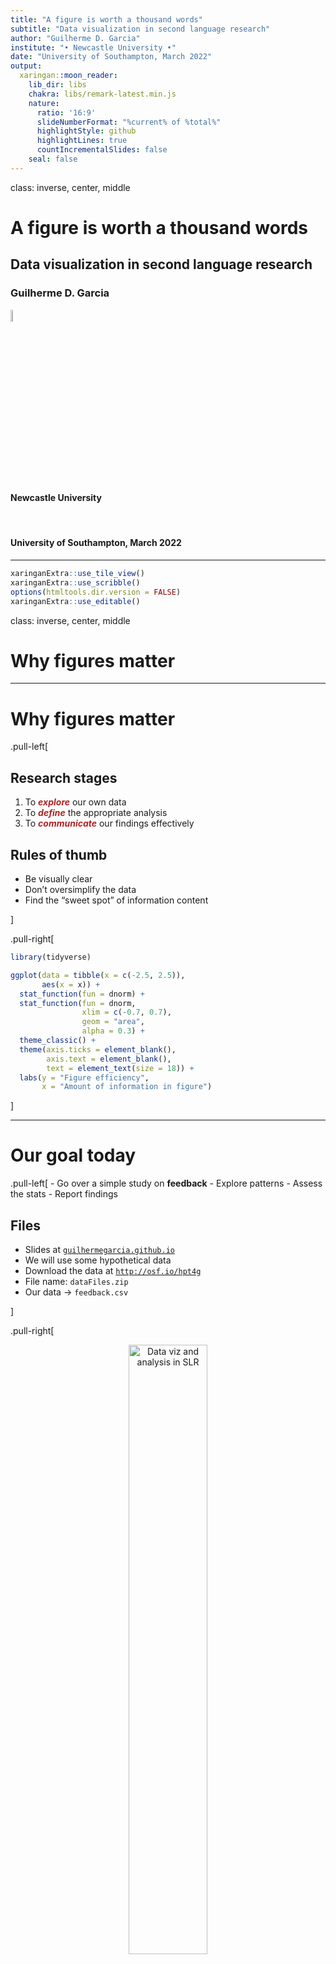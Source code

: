 ```yaml
---
title: "A figure is worth a thousand words"
subtitle: "Data visualization in second language research"
author: "Guilherme D. Garcia"
institute: "• Newcastle University •"
date: "University of Southampton, March 2022"
output:
  xaringan::moon_reader:
    lib_dir: libs
    chakra: libs/remark-latest.min.js
    nature:
      ratio: '16:9'
      slideNumberFormat: "%current% of %total%"
      highlightStyle: github
      highlightLines: true
      countIncrementalSlides: false
    seal: false
---
```



class: inverse, center, middle

# A figure is worth a thousand words
## Data visualization in second language research
### Guilherme D. Garcia

<img src="ncl.png" alt="Newcastle University" style="width:7%">


#### Newcastle University

<br>

#### University of Southampton, March 2022


---


```r
xaringanExtra::use_tile_view()
xaringanExtra::use_scribble()
options(htmltools.dir.version = FALSE)
xaringanExtra::use_editable()
```



class: inverse, center, middle

# Why figures matter

---

# Why figures matter

.pull-left[

## Research stages

1. To <span style="color:FireBrick">***explore***</span> our own data
2. To <span style="color:FireBrick">***define***</span> the appropriate analysis
3. To <span style="color:FireBrick">***communicate***</span> our findings effectively


## Rules of thumb

- Be visually clear
- Don't oversimplify the data
- Find the "sweet spot" of information content

]

.pull-right[

```r
library(tidyverse)

ggplot(data = tibble(x = c(-2.5, 2.5)),
       aes(x = x)) + 
  stat_function(fun = dnorm) +
  stat_function(fun = dnorm,
                xlim = c(-0.7, 0.7),
                geom = "area",
                alpha = 0.3) +
  theme_classic() + 
  theme(axis.ticks = element_blank(),
        axis.text = element_blank(),
        text = element_text(size = 18)) +
  labs(y = "Figure efficiency",
       x = "Amount of information in figure")

```
]


---

# Our goal today

.pull-left[
- Go over a simple study on **feedback**
- Explore patterns
- Assess the stats
- Report findings

## Files

- Slides at <a href = "http://guilhermegarcia.github.io" target = "_blank">`guilhermegarcia.github.io`</a>
- We will use some hypothetical data
- Download the data at <a href = "http://osf.io/hpt4g" target = "_blank">`http://osf.io/hpt4g`</a>
- File name: `dataFiles.zip`
- Our data $\rightarrow$ `feedback.csv`

]

.pull-right[
<p style="text-align:center;"><img src="cover.jpeg" alt="Data viz and analysis in SLR" style="width:50%"></p>

]

---


# Our data

## Some data wrangling first

- Once we load our data, we can see it has a **wide format**
- That means a single variable (task item) spans across **multiple columns**
- This is a problem for plotting and analyzing the data

```r
library(kableExtra)
d = read_csv("feedbackData.csv")

knitr::kable(head(d, n = 2), "html", caption = "Wide format") %>% scroll_box(width = "900px", height = "200px") %>% 
  kable_styling(position = "center")

```

- What we need is a table where each column represents a variable (`tidy format`)
- We can easily accomplish that using the `pivot_longer()` function in R from the <mark>`tidyverse`</mark> package


---

# Our tidy data

```r
dLong = d %>% 
  pivot_longer(names_to = "Task", #<<
               values_to = "Score", #<<
               cols = task_A1:task_B5) %>% #<<
  mutate(Task = str_sub(Task, start = -2L, end = -1L ),
         Item = str_sub(Task, start = -1L, end = -1L),
         Task = str_sub(Task, start = -2L, end = -2L)) %>% 
  select(ID:Task, Item, Score)
```

```r
dLong = dLong %>% 
  mutate(across(where(is.character), as.factor))
knitr::kable(head(dLong, n = 5), "html", caption = "Long format (tidy data)")
```


---

# Data structure
.pull-left[
- 2 tasks, each with 5 items
- Each item has a score

]

.pull-right[
- 60 learners of English L2
- 3 native languages (Japanese, Italian, German)

]

## Our focus

.pull-left[
- Is there an effect of `[var]` on `Score`?
- `[var]` needs to be theoretically informed
]

.pull-right[
- **`L1`, `Hours`, and `Feedback`**
- They will be our **main predictors**
]

<br>

```r
knitr::kable(head(dLong, n = 3), "html", caption = "Long format (tidy data)")
```


---

class: inverse, center, middle

# Efficiency in data visualization

---

# Data visualization 😞

- Here's an **inefficient** figure: only one variable is shown (`Feedback`)
- Only averages are displayed; no uncertainty around the mean (error bars)

.pull-left[
```r
ggplot(data = dLong, aes(x = Feedback, y = Score)) + 
  stat_summary(fun = mean, geom = "bar", 
               alpha = 0.5, color = "black",
               width = 0.5) +
  theme_classic() +
  theme(text = element_text(size = 18))
```
]

.pull-right[
```r
ggplot(data = tibble(x = c(-2.5, 2.5)),
       aes(x = x)) + 
  stat_function(fun = dnorm) +
  stat_function(fun = dnorm,
                xlim = c(-0.7, 0.7),
                geom = "area",
                alpha = 0.3) +
  stat_function(fun = dnorm,
                xlim = c(-2, -2),
                geom = "point",
                alpha = 1, size = 8,
                color = "red") +
  theme_classic() + 
  theme(axis.ticks = element_blank(),
        axis.text = element_blank(),
        text = element_text(size = 18)) +
  labs(y = "Figure efficiency",
       x = "Amount of information in figure")
```
]

---

# Data visualization 😕

- This is better, but notice how `Feedback` looks drastically different now
- Here we're showing the standard errors (SEs) from the means

.pull-left[
```r
ggplot(data = dLong, aes(x = Feedback, y = Score)) + 
  stat_summary() +
  theme_classic() +
  theme(text = element_text(size = 18))
```
]

.pull-right[
```r
ggplot(data = tibble(x = c(-2.5, 2.5)),
       aes(x = x)) + 
  stat_function(fun = dnorm) +
  stat_function(fun = dnorm,
                xlim = c(-0.7, 0.7),
                geom = "area",
                alpha = 0.3) +
  stat_function(fun = dnorm,
                xlim = c(-1.5, -1.5),
                geom = "point",
                alpha = 1, size = 8,
                color = "red") +
  theme_classic() + 
  theme(axis.ticks = element_blank(),
        axis.text = element_blank(),
        text = element_text(size = 18)) +
  labs(y = "Figure efficiency",
       x = "Amount of information in figure")
```
]

---

# Data visualization 🥰

- This is even better, as box plots give us more information
- We now have medians and data dispersion as well as means and SEs

.pull-left[
```r
ggplot(data = dLong, aes(x = Feedback, y = Score)) + 
  geom_boxplot() +
  stat_summary() +
  theme_classic() +
  theme(text = element_text(size = 18))
```
]

.pull-right[
```r
ggplot(data = tibble(x = c(-2.5, 2.5)),
       aes(x = x)) + 
  stat_function(fun = dnorm) +
  stat_function(fun = dnorm,
                xlim = c(-0.7, 0.7),
                geom = "area",
                alpha = 0.3) +
  stat_function(fun = dnorm,
                xlim = c(-0.75, -0.75),
                geom = "point",
                alpha = 1, size = 8,
                color = "red") +
  theme_classic() + 
  theme(axis.ticks = element_blank(),
        axis.text = element_blank(),
        text = element_text(size = 18)) +
  labs(y = "Figure efficiency",
       x = "Amount of information in figure")
```
]


---

# Data visualization 😍

- Now we also have information on `Task` (no apparent interaction with `Feedback`)
- This allows us to inspect the effects of two variables on `Score`

.pull-left[
```r
ggplot(data = dLong, aes(x = Feedback, y = Score)) + 
  geom_boxplot(aes(fill = Task)) +
  stat_summary(aes(group = Task), 
               position = position_dodge(width = 0.75),
               color = "black") +
  theme_classic() +
  theme(legend.position = "top") +
  scale_fill_manual(values = c("white", "gray")) +
  theme(text = element_text(size = 18))
```
]

.pull-right[
```r
ggplot(data = tibble(x = c(-2.5, 2.5)),
       aes(x = x)) + 
  stat_function(fun = dnorm) +
  stat_function(fun = dnorm,
                xlim = c(-0.7, 0.7),
                geom = "area",
                alpha = 0.3) +
  stat_function(fun = dnorm,
                xlim = c(-0.25, -0.25),
                geom = "point",
                alpha = 1, size = 8,
                color = "red") +
  theme_classic() + 
  theme(axis.ticks = element_blank(),
        axis.text = element_blank(),
        text = element_text(size = 18)) +
  labs(y = "Figure efficiency",
       x = "Amount of information in figure")
```
]

---

# Data visualization 🤯

- Now we add information on the `L1` (means): no clear effect (text now hides means and SEs)
- Total variables: `Score ~ Feedback + Task + L1` (all predictors are **categorical** here)

.pull-left[
```r
ggplot(data = dLong, aes(x = Feedback, y = Score, label = L1)) + 
  geom_boxplot(aes(fill = Task)) +
  stat_summary(aes(group = Task), 
               position = position_dodge(width = 0.75),
               color = "black") +
  geom_text(d = dLong %>% 
              group_by(Feedback, Task, L1) %>% 
              summarize(Score = mean(Score)),
            position = position_dodge(width = 0.75),
            aes(group = Task), color = "blue") +
  theme_classic() +
  theme(legend.position = "top") +
  scale_fill_manual(values = c("white", "gray")) +
  theme(text = element_text(size = 18))
```
]

.pull-right[
```r
ggplot(data = tibble(x = c(-2.5, 2.5)),
       aes(x = x)) + 
  stat_function(fun = dnorm) +
  stat_function(fun = dnorm,
                xlim = c(-0.7, 0.7),
                geom = "area",
                alpha = 0.3) +
  stat_function(fun = dnorm,
                xlim = c(0.45, 0.45),
                geom = "point",
                alpha = 1, size = 8,
                color = "red") +
  theme_classic() + 
  theme(axis.ticks = element_blank(),
        axis.text = element_blank(),
        text = element_text(size = 18)) +
  labs(y = "Figure efficiency",
       x = "Amount of information in figure")
```
]

---

# Data visualization 🤒

- Here we see individual data points (too much information)
- Total variables: `Score ~ Feedback + Task + L1 + ID`

.pull-left[
```r
ggplot(data = dLong, aes(x = Feedback, y = Score, label = L1)) + 
  geom_boxplot() +
  stat_summary(aes(group = Task), 
               position = position_dodge(width = 0.75),
               color = "black") +
  geom_text(d = dLong %>% 
              group_by(Feedback, Task, L1) %>% 
              summarize(Score = mean(Score)),
            position = position_dodge(width = 0.75),
            aes(group = Task), color = "blue") +
  # stat_summary(aes(group = Item), geom = "line") +
  geom_jitter(alpha = 0.2, aes(group = ID)) +
  theme_classic() +
  facet_grid(~Task, labeller = "label_both") +
  theme(legend.position = "top") +
  scale_fill_manual(values = c("white", "gray")) +
  theme(text = element_text(size = 18))
```
]

.pull-right[
```r
ggplot(data = tibble(x = c(-2.5, 2.5)),
       aes(x = x)) + 
  stat_function(fun = dnorm) +
  stat_function(fun = dnorm,
                xlim = c(-0.7, 0.7),
                geom = "area",
                alpha = 0.3) +
  stat_function(fun = dnorm,
                xlim = c(1.2, 1.2),
                geom = "point",
                alpha = 1, size = 8,
                color = "red") +
  theme_classic() + 
  theme(axis.ticks = element_blank(),
        axis.text = element_blank(),
        text = element_text(size = 18)) +
  labs(y = "Figure efficiency",
       x = "Amount of information in figure")
```
]

---

class: inverse, center, middle

# Which variables to focus on?

---

# Selecting variables

- We can use **classification trees** as *one* method to check which variables matter overall
- `Score ~ L1 + Sex + Hours + Feedback + Task` using `ctree()` from <mark>`party`</mark>

```r
library(party)

fit = ctree(Score ~ L1 + Sex + Hours + Feedback + Task, data = dLong)
plot(fit,
     inner_panel = node_inner,
     ip_args = list(
       abbreviate = F,
       id = F,
       fill = "gray80"), 
     tp_args = list(col = "black", width = 0.25,
                    fill = alpha(c("gray70", "gray50", "gray30"))))
```

---

# Zooming in on our key variables

- How does `Hours` affect `Score`? More hours $\rightarrow$ better scores
- What if we add `Feedback`? `Recast` seems to be better than `Explicit correction`, but **not always**

.pull-left[
```r

ggplot(data = dLong, aes(x = Hours, y = Score)) + 
  geom_point(alpha = 0.05, size = 4) + 
  geom_smooth(method = lm) + 
  theme_classic() +
  theme(legend.position = "top") +
  theme(text = element_text(size = 18))
  # scale_color_manual(values = c("red", "blue")) +
  # geom_vline(xintercept = 14.6, linetype = "dashed")
```
]

.pull-right[
```r

ggplot(data = dLong, aes(x = Hours, y = Score)) + 
  geom_point(alpha = 0.05, size = 4) + 
  geom_smooth(method = lm, aes(color = Feedback)) + 
  theme_classic() +
  theme(legend.position = "top") +
  theme(text = element_text(size = 18)) +
  scale_color_manual(values = c("orange", "brown"))
  # geom_vline(xintercept = 14.6, linetype = "dashed")
```
]

- Now we have a better sense of what to include in our analysis

???

- Notice that points aren't colored 
- That would be too cluttered; no clear visual separation with this data

---


class: inverse, center, middle

# Statistical analysis

---

# Running our mixed-effects model

- Our tree suggests that `Hours` and `Feedback` matter, so let's focus on them
- Let's run our statistical model now using `lmer()` from <mark>`lme4`</mark>
- Model: **`Score ~ Hours * Feedback + (1 | ID) + (1 | Item)`**


```r
library(sjPlot)
library(lme4)

model = lmer(Score ~ Hours * Feedback + 
               (1 | ID) + (1 | Item), data = dLong)

tab_model(model, show.r2 = T, 
          show.re.var = F, 
          show.icc = F, show.ngroups = F)
```

<br>

- We have significant effects for all our terms, **BUT** <span style = "color:red">**can't**</span> directly compare `Hours` and `Feedback`


---


# Running our mixed-effects model

- Here's the same model with both variables on the same scale
- We can easily rescale variables using `rescale()` from <mark>`arm`</mark>

```r
library(arm)
dLong = dLong %>% 
  mutate(`Hours (std)` = rescale(Hours),
         `Feedback (std)` = rescale(Feedback))

model.std = lmer(Score ~ `Hours (std)` * Feedback + 
               (1 | ID) + (1 | Item), data = dLong)

tab_model(model.std, show.r2 = T,
          show.re.var = F, 
          # CSS = list(css.firsttablecol = "width: 50%"),
          show.icc = F, show.ngroups = F)
```

<br>

- Now we see that `Hours` actually matters more than `Feedback` type

---

# Visualizing the interaction

- Back to our figure. Notice that each participant has 10 points in the figure (2 tasks $\times$ 5 items)
- It may be better if each point represents the *average* score of each participant across all 10 items

```r

ggplot(data = dLong, aes(x = Hours, y = Score)) + 
  geom_point(alpha = 0.05, size = 4) + 
  geom_smooth(method = lm, aes(color = Feedback)) + 
  theme_classic() +
  theme(legend.position = "top") +
  coord_cartesian(ylim = c(40, 100)) +
  theme(text = element_text(size = 18)) +
  scale_color_manual(values = c("orange", "brown")) +
  geom_vline(xintercept = 14.6, linetype = "dashed")
```

---

# Visualizing the interaction

- Now, each point = grand average of each participant
- Notice how participants' averages are clustered around our trend lines

```r

bySpeaker = dLong %>% 
  group_by(ID, Feedback, Hours) %>% 
  summarize(Score = mean(Score))

ggplot(data = dLong, aes(x = Hours, y = Score)) + 
  geom_point(data = bySpeaker, alpha = 0.4, 
             size = 4, aes(group = ID, 
                           color = Feedback)) + 
  geom_smooth(method = lm, aes(color = Feedback)) + 
  theme_classic() +
  coord_cartesian(ylim = c(40, 100)) +
  theme(legend.position = "top") +
  theme(text = element_text(size = 18)) +
  scale_color_manual(values = c("orange", "brown")) +
  geom_vline(xintercept = 14.6, linetype = "dashed")
```


---

# Visualizing our model output

- It's very easy to plot our model with `plot_model()` from `sjPlot`:

```r
plot_model(model.std, show.values = T) + #<<
  labs(title = NULL) + theme_classic() + theme(text = element_text(size = 20)) +
  geom_hline(yintercept = 0, linetype = "dashed")

```

---

# Two key figures

.pull-left[

- Our data: both variables of interest

```r

ggplot(data = dLong, aes(x = Hours, y = Score)) + 
  geom_point(data = bySpeaker, alpha = 0.4, 
             size = 4, aes(group = ID, 
                           color = Feedback)) + 
  geom_smooth(method = lm, aes(color = Feedback)) + 
  theme_classic() +
  coord_cartesian(ylim = c(40, 100)) +
  theme(legend.position = "top") +
  theme(text = element_text(size = 18)) +
  scale_color_manual(values = c("orange", "brown")) +
  geom_vline(xintercept = 14.6, linetype = "dashed")
```
]

.pull-right[

- Our model: estimates and confidence intervals
<br>

```r

dLong = dLong %>% 
  mutate(H = rescale(Hours),
         Fb = Feedback)

model.std = lmer(Score ~ H * Fb + 
               (1 | ID) + (1 | Item), data = dLong)

plot_model(model.std, show.values = T) + #<<
  labs(title = NULL) +
  theme_classic() +
  theme(text = element_text(size = 20)) +
  geom_hline(yintercept = 0, linetype = "dashed")
```
]

---

class: inverse, center, middle

# Summary

---

# Take-home message 📝

- Figures help us and readers understand data patterns
  - This is especially true when examining **interactions**
- They also provide an intuitive way to report model estimates

## Dos and Don'ts ❗️

- Maximize efficiency by balancing information and clarity
- Have clear labels and remove anything that is *unnecessary*
- Use colors and shapes to maximize **function** 
- "Align" figures and statistical analysis: they should complement each other
- Figures should always have **good resolution**

---

class: inverse, center, middle

# Extras: Bayes; interactive plots

---

# Same model, but now using Bayes

- Here, visualization is **even more important**, since estimates are distributions
- The areas below show the **posterior distribution** of all estimates
- Means and 95% highest density intervals (HDI) are also provided

<br>

```r
library(brms)
load("fitB.RData")

bayesplot::mcmc_areas(fitB, pars = c("b_H", "b_FbRecast",
                                     "b_H:FbRecast"),
                      prob = 0.95, point_est = "mean") +
  theme(text = element_text(family = "Arial", size = 18)) +
  labs(x = "Estimate")
```


---

# Interactive figures 

- There are different options in R; <mark>`plotly`</mark> is a great one

<div align = "center">
<iframe src="plotly.html" scrolling="no" seamless="seamless" align="center" frameBorder="0" height="400" width="60%"></iframe>
</div>

- This can be useful **if** interactivity serves a purpose 

---

class: inverse, center, middle

# Thank you!

### Questions 💭

#### `guilhermegarcia.github.io/CLLEAR/garcia_slides_cllear`